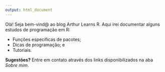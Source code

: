 ```yaml
---
output: html_document
---
```


Olá! Seja bem-vind@ ao blog Arthur Learns R. Aqui irei documentar alguns estudos de programação em R:

* Funções específicas de pacotes;
* Dicas de programação; e
* Tutoriais.

**Sugestões?** Entre em contato através dos links disponibilizados na aba *Sobre mim*.
